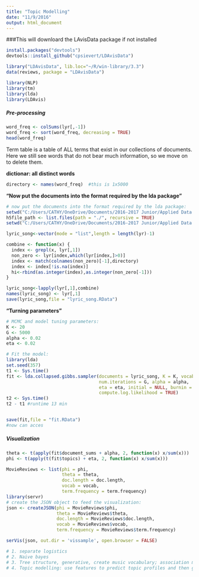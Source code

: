 ---
title: "Topic Modelling"
date: "11/9/2016"
output: html_document
---  
###This will downloard the LAvisData package if not installed
```{r setup}
install.packages("devtools")
devtools::install_github("cpsievert/LDAvisData")

```

```{r setup}
library("LDAvisData", lib.loc="~/R/win-library/3.3")
data(reviews, package = "LDAvisData")

library(NLP)
library(tm)
library(lda)
library(LDAvis)
```

##### Pre-processing  
```{r}
word_freq <- colSums(lyr[,-1])
word_freq <- sort(word_freq, decreasing = TRUE)
head(word_freq)
```

Term table is a table of ALL terms that exist in our collections of documents. Here we still see words that do not bear much information, so we move on to delete them.

**dictionar: all distinct words**  
```{R}
directory <- names(word_freq)  #this is 1x5000
```

**"Now put the documents into the format required by the lda package"**
```{R}
# now put the documents into the format required by the lda package:
setwd("C:/Users/CATHY/OneDrive/Documents/2016-2017 Junior/Applied Data Science/Project 4/Fall2016-Proj4-caz/data")
h5file_path <- list.files(path = "./", recursive = TRUE)
setwd("C:/Users/CATHY/OneDrive/Documents/2016-2017 Junior/Applied Data Science/Project 4/Fall2016-Proj4-caz/Data")

lyric_song<-vector(mode = "list",length = length(lyr)-1)

combine <- function(x) {
  index <- grepl(x, lyr[,1])
  non_zero <- lyr[index,which(lyr[index,]>0)]
  index <- match(colnames(non_zero)[-1],directory)
  index <- index[!is.na(index)]
  hi<-rbind(as.integer(index),as.integer(non_zero[-1]))
}

lyric_song<-lapply(lyr[,1],combine)
names(lyric_song) <- lyr[,1]
save(lyric_song,file = "lyric_song.RData")
```


**"Turning parameters"**
```{r}
# MCMC and model tuning parameters:
K <- 20
G <- 5000
alpha <- 0.02
eta <- 0.02
```


```{R,eval=FALSE}
# Fit the model:
library(lda)
set.seed(357)
t1 <- Sys.time()
fit <- lda.collapsed.gibbs.sampler(documents = lyric_song, K = K, vocab = directory, 
                                   num.iterations = G, alpha = alpha, 
                                   eta = eta, initial = NULL, burnin = 0,
                                   compute.log.likelihood = TRUE)
t2 <- Sys.time()
t2 - t1 #runtime 13 min 


save(fit,file = "fit.RData")
#now can acces
```


##### Visualization  
```{R,eval=FALSE}
theta <- t(apply(fit$document_sums + alpha, 2, function(x) x/sum(x)))
phi <- t(apply(t(fit$topics) + eta, 2, function(x) x/sum(x)))

MovieReviews <- list(phi = phi,
                     theta = theta,
                     doc.length = doc.length,
                     vocab = vocab,
                     term.frequency = term.frequency)
library(servr)
# create the JSON object to feed the visualization:
json <- createJSON(phi = MovieReviews$phi, 
                   theta = MovieReviews$theta, 
                   doc.length = MovieReviews$doc.length, 
                   vocab = MovieReviews$vocab, 
                   term.frequency = MovieReviews$term.frequency)

serVis(json, out.dir = 'vissample', open.browser = FALSE)
```

```{r,include=FALSE,eval=FALSE}
# 1. separate logistics  
# 2. Naive bayes  
# 3. Tree structure, generative, create music vocabulary; association mining  
# 4. Topic modelling: use features to predict topic profiles and then generate words
```